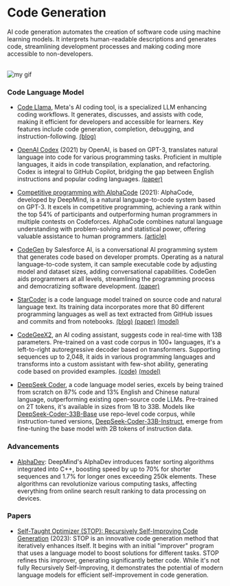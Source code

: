 # Code Generation

AI code generation automates the creation of software code using machine learning models. It interprets human-readable descriptions and generates code, streamlining development processes and making coding more accessible to non-developers.

<br />

<Image src={myGif} alt="my gif" />

### Code Language Model

- [Code Llama](https://github.com/facebookresearch/codellama), Meta's AI coding tool, is a specialized LLM enhancing coding workflows. It generates, discusses, and assists with code, making it efficient for developers and accessible for learners. Key features include code generation, completion, debugging, and instruction-following. <a class="link" target="_blank" href="https://about.fb.com/news/2023/08/code-llama-ai-for-coding/">(blog)</a>

- [OpenAI Codex](https://openai.com/blog/openai-codex) (2021) by OpenAI, is based on GPT-3, translates natural language into code for various programming tasks. Proficient in multiple languages, it aids in code transpilation, explanation, and refactoring. Codex is integral to GitHub Copilot, bridging the gap between English instructions and popular coding languages. <a class="link" target="_blank" href="https://arxiv.org/abs/2107.03374">(paper)</a> 

- [Competitive programming with AlphaCode](https://www.deepmind.com/blog/competitive-programming-with-alphacode) (2021): AlphaCode, developed by DeepMind, is a natural language-to-code system based on GPT-3. It excels in competitive programming, achieving a rank within the top 54% of participants and outperforming human programmers in multiple contests on Codeforces. AlphaCode combines natural language understanding with problem-solving and statistical power, offering valuable assistance to human programmers. <a class="link" target="_blank" href="https://www.science.org/stoken/author-tokens/ST-905/full">(article)</a> 

- [CodeGen](https://blog.salesforceairesearch.com/codegen/) by Salesforce AI, is a conversational AI programming system that generates code based on developer prompts. Operating as a natural language-to-code system, it can sample executable code by adjusting model and dataset sizes, adding conversational capabilities. CodeGen aids programmers at all levels, streamlining the programming process and democratizing software development. <a class="link" target="_blank" href="https://arxiv.org/abs/2203.13474">(paper)</a>

- [StarCoder](https://github.com/bigcode-project/starcoder) is a code language model trained on source code and natural language text. Its training data incorporates more that 80 different programming languages as well as text extracted from GitHub issues and commits and from notebooks. <a class="link" target="_blank" href=""></a> [(blog)](https://huggingface.co/blog/starcoder) <a class="link" target="_blank" href=""></a> [(paper)](https://drive.google.com/file/d/1cN-b9GnWtHzQRoE7M7gAEyivY0kl4BYs/view) <a class="link" target="_blank" href="https://huggingface.co/bigcode/starcoder">(model)</a>

- [CodeGeeX2](https://codegeex.cn/en-US), an AI coding assistant, suggests code in real-time with 13B parameters. Pre-trained on a vast code corpus in 100+ languages, it's a left-to-right autoregressive decoder based on transformers. Supporting sequences up to 2,048, it aids in various programming languages and transforms into a custom assistant with few-shot ability, generating code based on provided examples. <a class="link" target="_blank" href="https://github.com/THUDM/CodeGeeX2">(code)</a> <a class="link" target="_blank" href="https://huggingface.co/THUDM/codegeex2-6b">(model)</a>

- [DeepSeek Coder](https://deepseekcoder.github.io/), a code language model series, excels by being trained from scratch on 87% code and 13% English and Chinese natural language, outperforming existing open-source code LLMs. Pre-trained on 2T tokens, it's available in sizes from 1B to 33B. Models like <a class="link" target="_blank" href="https://huggingface.co/deepseek-ai/deepseek-coder-33b-base">DeepSeek-Coder-33B-Base</a> use repo-level code corpus, while instruction-tuned versions, <a class="link" target="_blank" href="https://huggingface.co/deepseek-ai/deepseek-coder-33b-instruct">DeepSeek-Coder-33B-Instruct</a>, emerge from fine-tuning the base model with 2B tokens of instruction data.

### Advancements

- [AlphaDev](https://deepmind.google/discover/blog/alphadev-discovers-faster-sorting-algorithms/): DeepMind's AlphaDev introduces faster sorting algorithms integrated into C++, boosting speed by up to 70% for shorter sequences and 1.7% for longer ones exceeding 250k elements. These algorithms can revolutionize various computing tasks, affecting everything from online search result ranking to data processing on devices.

### Papers

- [Self-Taught Optimizer (STOP): Recursively Self-Improving Code Generation](https://arxiv.org/abs/2310.02304) (2023): STOP is an innovative code generation method that iteratively enhances itself. It begins with an initial "improver" program that uses a language model to boost solutions for different tasks. STOP refines this improver, generating significantly better code. While it's not fully Recursively Self-Improving, it demonstrates the potential of modern language models for efficient self-improvement in code generation.
